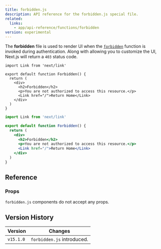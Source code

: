 ```yaml
---
title: forbidden.js
description: API reference for the forbidden.js special file.
related:
  links:
    - app/api-reference/functions/forbidden
version: experimental
---
```


The **forbidden** file is used to render UI when the [`forbidden`](/docs/app/api-reference/functions/forbidden) function is invoked during authentication. Along with allowing you to customize the UI, Next.js will return a `403` status code.

```tsx filename="app/forbidden.tsx" switcher
import Link from 'next/link'

export default function Forbidden() {
  return (
    <div>
      <h2>Forbidden</h2>
      <p>You are not authorized to access this resource.</p>
      <Link href="/">Return Home</Link>
    </div>
  )
}
```

```jsx filename="app/forbidden.jsx" switcher
import Link from 'next/link'

export default function Forbidden() {
  return (
    <div>
      <h2>Forbidden</h2>
      <p>You are not authorized to access this resource.</p>
      <Link href="/">Return Home</Link>
    </div>
  )
}
```

## Reference

### Props

`forbidden.js` components do not accept any props.

## Version History

| Version   | Changes                    |
| --------- | -------------------------- |
| `v15.1.0` | `forbidden.js` introduced. |
